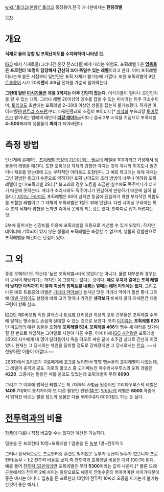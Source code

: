 [[wiki:"토리코(만화)" 토리코]] 등장용어.한국 애니판에서는 '''헌팅레벨'''

[[목차]]

= 개요 =
'''식재료 들의 강함 및 포획난이도를 수치화하여 나타낸 것.'''



[[IGO]] 에서 식재료들(그러니깐 온갖 몬스터들)에게 내리는 위험도. 포획레벨 1 은 '''[[엽총]]을 든 프로헌터 10명이 담당해서 간신히 쏘아 죽일수 있는 레벨'''이라고 한다. 이미 포획레벨이라는게 붙은 시점부터 일반인은 포획 자체가 불가능에 가깝다. 또한 포획레벨이 9인 [[트롤콩]]이 시가 20억'''엔'''의 40t급 전차를 가뿐히 말아먹는다. 

'''그런데 일반 [[미식가]]들은 레벨 3까지는 아주 간단히 잡는다'''. 미식가들이 얼마나 초인인지를 알 수 있는 대목. 그러나 레벨 20이상의 맹수를 잡을 수 있는 미식가는 아주 극소수이며, [[토리코]]도 초반에는 포획레벨 2~30대 이상인 생물을 잡는게 불가능했다. 하지만 아이스헬편([[센트리 스프]]편)부터 파워인플레의 조짐이 보이더니[* [[미식회]] 부요리장 [[토미로드]]가 뱉어내는 벌레의 태반이 '''[[리갈 매머드]]'''급이다.] 결국 2부 시작을 기점으로 포획레벨 '''4~500'''짜리의 생물들이 '''쩌리'''가 되어버렸다.

= 측정 방법 =
인간계에 존재하는 [[사수(토리코)|포획레벨 측정의 기준이 되는 맹수]]의 레벨을 100이라고 가정해서 생물들의 레벨을 매긴다. 또한 포획대상 자체의 강함만 따지는 것이 아니라 희귀도나 발견이나 재료를 얻는데에 드는 부차적인 어려움도 포함된다. 그 예로 복고래는 육체 자체는 그냥 평범한 물고기 수준으로 약하지만 포획 난이도와 조리 방법이 너무나 어려워 포획레벨이 높다(포획레벨 29.).[* 복고래의 경우 노킹을 조금만 실수해도 독주머니가 터지기 때문에 못먹는다. 게다가 조리시에도 독주머니가 민감하게 반응하기 때문에 심히 힘들다.] [[샤이닝 구라미]]도 포획레벨은 80이 넘지만 동굴에 진입하기 위한 부차적인 위험도를 포함한 레벨이고 그 자체의 포획레벨은 1정도 밖에 안된다. 다만 샤이닝 구라미는 특수 조리 식재라 위협을 느끼면 죽어서 못먹게 되는것도 있다. 한마디로 잡기 어렵다는 것.

2부에 들어서는 신장비를 이용해 포획레벨을 자동으로 계산할 수 있게 되었다. 하지만 데이터에 기록되어 있지 않은 생물의 포획레벨은 측정할 수 없으며, 생물의 강함만으로 포획레벨을 매긴다는 단점이 있다.

= 그 외 =

종종 오해하기도 하는데 '높은 포획레벨=더욱 맛있다'는 아니다. 물론 대부분의 경우는 이 공식이 해당되기는 하지만 꼭 그렇지는 않다는 것이다. '''예로 무지개 열매는 포획 레벨이 낮지만 아직까지 이 열매 이상의 임팩트를 내뿜는 열매는 [[에어(토리코)|에어]] 이외에는 없다'''. 그리고 다른 예로 트롤콩의 레벨은 [[가라라 악어]]보다 높지만 맛은 가라라 악어가 훨씬 좋다.그외에 [[데빌 구렁이]]도 설정에 비해 고기 맛이나 가격은 '''생각보다''' 비싸지 않다.자세한건 데빌 구렁이 항목 참조.


[[IGO]]의 제0비오톱 직원 클래스나 [[미식회]] 요리장급 이상의 고위 간부들은 포획레벨 수백에 달하는 맹수들도 손쉽게 상대할 수 있는 것으로 보인다. 특히 [[이치류]]는 '''포획레벨 620'''인 [[미도라]]의 애완 동물을 포함해 '''포획레벨 524, 포획레벨 466'''의 맹수 세 마리를 젓가락질 한 번으로 제압하는 그야말로 차원이 다른 수준. 이에 비해 [[IGO 사천왕]]은 포획레벨 350의 사수에게 네 명이 달려들어서 죽을 각오로 싸운 끝에 초주검 상태로 간신히 이겼었다. 현재는 그 당시와는 차원을 달리할 정도로 강해졌지만 그 당시로서는 [[안습]]. ~~사천왕이란 이름이 아깝다.~~

263화에서 토리코가 구르메계에 포크를 날리면서 몇몇 맹수들의 포획레벨이 나왔는데, 그 레벨이 충격과 공포. 지로의 풀코스 중 고기메뉴인 아수라사우루스의 포획 레벨은 '''4220'''. 그중에는 팔왕인 배틀 울프도 있었는데 포획레벨이 무려 '''6090'''.

그리고 그 이후에 밝혀진 레벨로는 제 7대륙의 사범급 원숭이인 고리타우루스의 레벨은 '''1405'''.7대륙의 통치자이자 또 다른 팔왕인 원왕(猿王) [[밤비나(토리코)|밤비나]]의 레벨은 '''6000'''.작중에서 밝혀진 바로는 팔왕 정도의 생물은 다들 5900내지 6000정도 하는 듯 싶다.

= [[전투력]]과의 비율 =

[[드래곤볼|작품]]이 다르니 직접 비교할 수는 없지만 계산은 가능하다.

엽총을 든 프로헌터 10명=포획레벨 1
엽총을 든 [[농부]] 1명=전투력 5

그러나 상식적으로도 프로헌터랑 훈련도 받지않은 농부가 동급이 될수가 없으니까 프로헌터:농부 = 1:2 전투력 비율로 보자.즉 전투력과 포획레벨 비율은 대략 100:1이 된다. 예를 들어 [[프리더|전투력 53만]]이라면 포획레벨은 무려 '''5300'''이라는 값이 나온다.[* 물론 드래곤볼에서의 전투력 2배 차이는 물량으로도 해결이 안될수준의 어마어마한 차이기때문에 좋은 예시는 아니다. 엽총을 든 프로헌터 10명이 전투력 10짜리 오공을 이기는게 불가능한것이 좋은 예시.]


